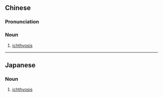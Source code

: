 {{also|鱼鳞癣}}
==Chinese==
{{zh-forms|s=鱼鳞癣|type=21}}

===Pronunciation===
{{zh-pron
|m=yúlín癣
|cat=n
}}

===Noun===
{{zh-noun}}

# {{lb|zh|dermatology|pathology}} [[ichthyosis]] {{gloss|disease which gives the sufferer dry scaly skin}}

----

==Japanese==
{{ja-kanjitab|ぎょ|りん|せん|yomi=o}}

===Noun===
{{ja-noun|ぎょりんせん}}

# {{lb|ja|disease|sort=きょりんせん'}} [[ichthyosis]] {{gloss|disease which gives the sufferer dry scaly skin}}